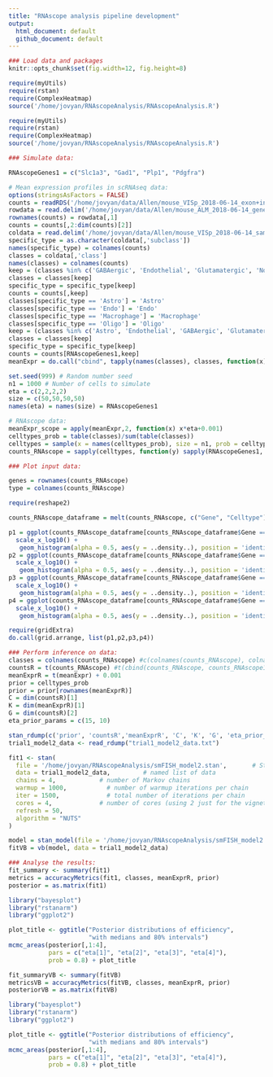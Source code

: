 ```yaml
---
title: "RNAscope analysis pipeline development"
output:
  html_document: default
  github_document: default
---
```

```r
### Load data and packages
knitr::opts_chunk$set(fig.width=12, fig.height=8) 
```

```r
require(myUtils)
require(rstan)
require(ComplexHeatmap)
source('/home/jovyan/RNAscopeAnalysis/RNAscopeAnalysis.R')
```

```r

require(myUtils)
require(rstan)
require(ComplexHeatmap)
source('/home/jovyan/RNAscopeAnalysis/RNAscopeAnalysis.R')

### Simulate data:

RNAscopeGenes1 = c("Slc1a3", "Gad1", "Plp1", "Pdgfra")

# Mean expression profiles in scRNAseq data:
options(stringsAsFactors = FALSE)
counts = readRDS('/home/jovyan/data/Allen/mouse_VISp_2018-06-14_exon+intron_counts-matrix.rds')
rowdata = read.delim('/home/jovyan/data/Allen/mouse_ALM_2018-06-14_genes-rows.csv', sep = ',')
rownames(counts) = rowdata[,1]
counts = counts[,2:dim(counts)[2]]
coldata = read.delim('/home/jovyan/data/Allen/mouse_VISp_2018-06-14_samples-columns.csv', sep = ',')
specific_type = as.character(coldata[,'subclass'])
names(specific_type) = colnames(counts)
classes = coldata[,'class']
names(classes) = colnames(counts)
keep = (classes %in% c('GABAergic', 'Endothelial', 'Glutamatergic', 'Non-Neuronal'))
classes = classes[keep]
specific_type = specific_type[keep]
counts = counts[,keep]
classes[specific_type == 'Astro'] = 'Astro'
classes[specific_type == 'Endo'] = 'Endo'
classes[specific_type == 'Macrophage'] = 'Macrophage'
classes[specific_type == 'Oligo'] = 'Oligo'
keep = (classes %in% c('Astro', 'Endothelial', 'GABAergic', 'Glutamatergic', 'Macrophage', 'Oligo'))
classes = classes[keep]
specific_type = specific_type[keep]
counts = counts[RNAscopeGenes1,keep]
meanExpr = do.call("cbind", tapply(names(classes), classes, function(x) rowMeans(counts[RNAscopeGenes1,x])))

set.seed(999) # Random number seed
n1 = 1000 # Number of cells to simulate
eta = c(2,2,2,2)
size = c(50,50,50,50)
names(eta) = names(size) = RNAscopeGenes1

# RNAscope data:
meanExpr_scope = apply(meanExpr,2, function(x) x*eta+0.001)
celltypes_prob = table(classes)/sum(table(classes))
celltypes = sample(x = names(celltypes_prob), size = n1, prob = celltypes_prob, replace = TRUE)
counts_RNAscope = sapply(celltypes, function(y) sapply(RNAscopeGenes1, function(x) rnbinom(1, size = size[x], mu = meanExpr_scope[x,y])))
```

```r
### Plot input data:

genes = rownames(counts_RNAscope)
type = colnames(counts_RNAscope)

require(reshape2)

counts_RNAscope_dataframe = melt(counts_RNAscope, c("Gene", "Celltype"))

p1 = ggplot(counts_RNAscope_dataframe[counts_RNAscope_dataframe$Gene == unique(genes)[[1]],], aes(value, fill = Celltype)) + 
  scale_x_log10() + 
   geom_histogram(alpha = 0.5, aes(y = ..density..), position = 'identity')
p2 = ggplot(counts_RNAscope_dataframe[counts_RNAscope_dataframe$Gene == unique(genes)[[2]],], aes(value, fill = Celltype)) + 
  scale_x_log10() + 
   geom_histogram(alpha = 0.5, aes(y = ..density..), position = 'identity')
p3 = ggplot(counts_RNAscope_dataframe[counts_RNAscope_dataframe$Gene == unique(genes)[[3]],], aes(value, fill = Celltype)) + 
  scale_x_log10() + 
   geom_histogram(alpha = 0.5, aes(y = ..density..), position = 'identity')
p4 = ggplot(counts_RNAscope_dataframe[counts_RNAscope_dataframe$Gene == unique(genes)[[4]],], aes(value, fill = Celltype)) + 
  scale_x_log10() + 
   geom_histogram(alpha = 0.5, aes(y = ..density..), position = 'identity')

require(gridExtra)
do.call(grid.arrange, list(p1,p2,p3,p4))

```


```r
### Perform inference on data:
classes = colnames(counts_RNAscope) #c(colnames(counts_RNAscope), colnames(counts_RNAscope1))
countsR = t(counts_RNAscope) #t(cbind(counts_RNAscope, counts_RNAscope1))
meanExprR = t(meanExpr) + 0.001
prior = celltypes_prob
prior = prior[rownames(meanExprR)]
C = dim(countsR)[1]
K = dim(meanExprR)[1]
G = dim(countsR)[2]
eta_prior_params = c(15, 10)

stan_rdump(c('prior', 'countsR','meanExprR', 'C', 'K', 'G', 'eta_prior_params'), file = "trial1_model2_data.txt", append = FALSE)
trial1_model2_data <- read_rdump("trial1_model2_data.txt") 

fit1 <- stan(
  file = '/home/jovyan/RNAscopeAnalysis/smFISH_model2.stan',       # Stan program
  data = trial1_model2_data,         # named list of data
  chains = 4,            # number of Markov chains
  warmup = 1000,           # number of warmup iterations per chain
  iter = 1500,             # total number of iterations per chain
  cores = 4,             # number of cores (using 2 just for the vignette)
  refresh = 50,
  algorithm = "NUTS"
)

model = stan_model(file = '/home/jovyan/RNAscopeAnalysis/smFISH_model2.stan')
fitVB = vb(model, data = trial1_model2_data)

```

```r

### Analyse the results:
fit_summary <- summary(fit1)
metrics = accuracyMetrics(fit1, classes, meanExprR, prior)
posterior = as.matrix(fit1)

library("bayesplot")
library("rstanarm")
library("ggplot2")

plot_title <- ggtitle("Posterior distributions of efficiency",
                      "with medians and 80% intervals")
mcmc_areas(posterior[,1:4],
           pars = c("eta[1]", "eta[2]", "eta[3]", "eta[4]"),
           prob = 0.8) + plot_title

fit_summaryVB <- summary(fitVB)
metricsVB = accuracyMetrics(fitVB, classes, meanExprR, prior)
posteriorVB = as.matrix(fitVB)

library("bayesplot")
library("rstanarm")
library("ggplot2")

plot_title <- ggtitle("Posterior distributions of efficiency",
                      "with medians and 80% intervals")
mcmc_areas(posterior[,1:4],
           pars = c("eta[1]", "eta[2]", "eta[3]", "eta[4]"),
           prob = 0.8) + plot_title

```

 




